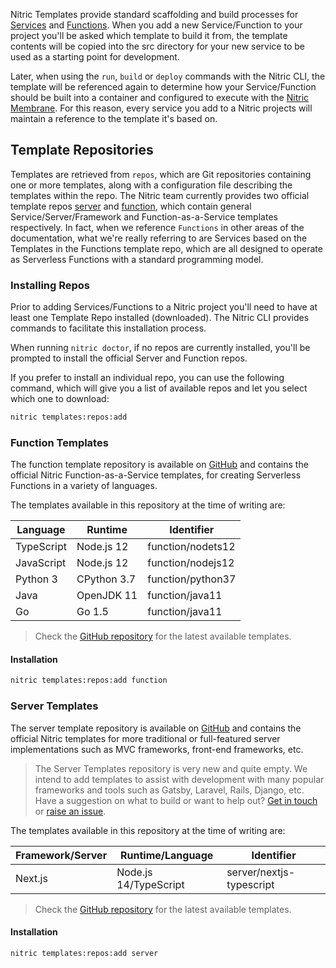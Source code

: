 Nitric Templates provide standard scaffolding and build processes for [Services](./services.mdx) and [Functions](./services-functions.mdx). When you add a new Service/Function to your project you'll be asked which template to build it from, the template contents will be copied into the src directory for your new service to be used as a starting point for development.

Later, when using the `run`, `build` or `deploy` commands with the Nitric CLI, the template will be referenced again to determine how your Service/Function should be built into a container and configured to execute with the [Nitric Membrane](./nitric-membrane.mdx). For this reason, every service you add to a Nitric projects will maintain a reference to the template it's based on.

## Template Repositories

Templates are retrieved from `repos`, which are Git repositories containing one or more templates, along with a configuration file describing the templates within the repo. The Nitric team currently provides two official template repos [server](#server-templates) and [function](#function-templates), which contain general Service/Server/Framework and Function-as-a-Service templates respectively. In fact, when we reference `Functions` in other areas of the documentation, what we're really referring to are Services based on the Templates in the Functions template repo, which are all designed to operate as Serverless Functions with a standard programming model.

### Installing Repos

Prior to adding Services/Functions to a Nitric project you'll need to have at least one Template Repo installed (downloaded). The Nitric CLI provides commands to facilitate this installation process.

When running `nitric doctor`, if no repos are currently installed, you'll be prompted to install the official Server and Function repos.

If you prefer to install an individual repo, you can use the following command, which will give you a list of available repos and let you select which one to download:

```bash
nitric templates:repos:add
```

### Function Templates

The function template repository is available on [GitHub](https://github.com/nitrictech/function-templates) and contains the official Nitric Function-as-a-Service templates, for creating Serverless Functions in a variety of languages.

The templates available in this repository at the time of writing are:

| Language   | Runtime     | Identifier        |
| ---------- | ----------- | ----------------- |
| TypeScript | Node.js 12  | function/nodets12 |
| JavaScript | Node.js 12  | function/nodejs12 |
| Python 3   | CPython 3.7 | function/python37 |
| Java       | OpenJDK 11  | function/java11   |
| Go         | Go 1.5      | function/java11   |

> Check the [GitHub repository](https://github.com/nitrictech/function-templates) for the latest available templates.

#### Installation

```bash
nitric templates:repos:add function
```

### Server Templates

The server template repository is available on [GitHub](https://github.com/nitrictech/server-templates) and contains the official Nitric templates for more traditional or full-featured server implementations such as MVC frameworks, front-end frameworks, etc.

> The Server Templates repository is very new and quite empty. We intend to add templates to assist with development with many popular frameworks and tools such as Gatsby, Laravel, Rails, Django, etc. Have a suggestion on what to build or want to help out? [Get in touch](https://community.nitric.io) or [raise an issue](https://github.com/nitrictech/server-templates/issues).

The templates available in this repository at the time of writing are:

| Framework/Server | Runtime/Language      | Identifier               |
| ---------------- | --------------------- | ------------------------ |
| Next.js          | Node.js 14/TypeScript | server/nextjs-typescript |

> Check the [GitHub repository](https://github.com/nitrictech/server-templates) for the latest available templates.

#### Installation

```bash
nitric templates:repos:add server
```
